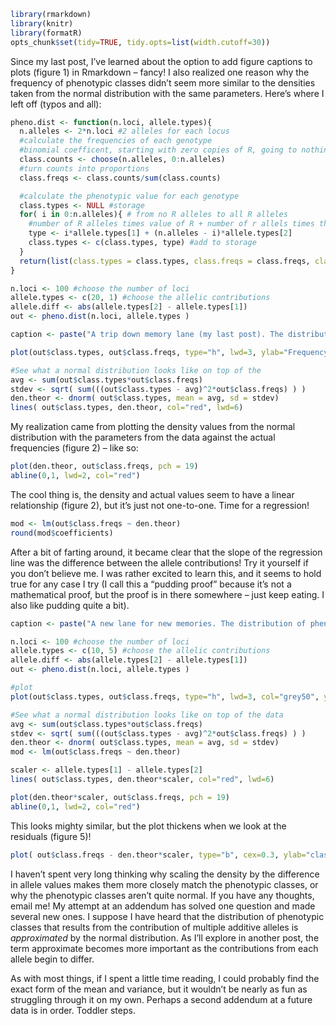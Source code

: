 ```r
library(rmarkdown)
library(knitr)
library(formatR)
opts_chunk$set(tidy=TRUE, tidy.opts=list(width.cutoff=30))
```

Since my last post, I've learned about the option to add figure captions to plots (figure 1) in Rmarkdown -- fancy! I also realized one reason why the frequency of phenotypic classes didn't seem more similar to the densities taken from the normal distribution with the same parameters. Here's where I left off (typos and all):
```r
pheno.dist <- function(n.loci, allele.types){
  n.alleles <- 2*n.loci #2 alleles for each locus
  #calculate the frequencies of each genotype
  #binomial coefficent, starting with zero copies of R, going to nothing but copies of R
  class.counts <- choose(n.alleles, 0:n.alleles) 
  #turn counts into proportions
  class.freqs <- class.counts/sum(class.counts)

  #calculate the phenotypic value for each genotype
  class.types <- NULL #storage
  for( i in 0:n.alleles){ # from no R alleles to all R alleles
    #number of R alleles times value of R + number of r allels times their value
    type <- i*allele.types[1] + (n.alleles - i)*allele.types[2]
    class.types <- c(class.types, type) #add to storage
  }  
  return(list(class.types = class.types, class.freqs = class.freqs, class.counts = class.counts))
}

n.loci <- 100 #choose the number of loci
allele.types <- c(20, 1) #choose the allelic contributions
allele.diff <- abs(allele.types[2] - allele.types[1])
out <- pheno.dist(n.loci, allele.types )

caption <- paste("A trip down memory lane (my last post). The distribution of phenotypic classes that result from the additive contrubutions of", n.loci, "loci. The red line shows the density from normal distribution with the same mean and standard deviation as the data.")
```


```r
plot(out$class.types, out$class.freqs, type="h", lwd=3, ylab="Frequency of phenotypic class", xlab="Phenotypic classes")

#See what a normal distribution looks like on top of the 
avg <- sum(out$class.types*out$class.freqs)
stdev <- sqrt( sum(((out$class.types - avg)^2*out$class.freqs) ) )
den.theor <- dnorm( out$class.types, mean = avg, sd = stdev)
lines( out$class.types, den.theor, col="red", lwd=6)
```

My realization came from plotting the density values from the normal distribution with the parameters from the data against the actual frequencies (figure 2) -- like so:
```r

plot(den.theor, out$class.freqs, pch = 19)
abline(0,1, lwd=2, col="red")

```

The cool thing is, the density and actual values seem to have a linear relationship (figure 2), but it's just not one-to-one. Time for a regression!
```r
mod <- lm(out$class.freqs ~ den.theor)
round(mod$coefficients)
```

After a bit of farting around, it became clear that the slope of the regression line was the difference between the allele contributions! Try it yourself if you don't believe me. I was rather excited to learn this, and it seems to hold true for any case I try (I call this a "pudding proof" because it's not a mathematical proof, but the proof is in there somewhere -- just keep eating. I also like pudding quite a bit). 

```r
caption <- paste("A new lane for new memories. The distribution of phenotypic classes that result from the additive contrubutions of", n.loci, "loci. The red line shows the density from normal distribution with the same mean and standard deviation as the data.")
```

```r

n.loci <- 100 #choose the number of loci
allele.types <- c(10, 5) #choose the allelic contributions
allele.diff <- abs(allele.types[2] - allele.types[1])
out <- pheno.dist(n.loci, allele.types )

#plot
plot(out$class.types, out$class.freqs, type="h", lwd=3, col="grey50", ylab="Frequency of phenotypic class", xlab="Phenotypic classes")

#See what a normal distribution looks like on top of the data
avg <- sum(out$class.types*out$class.freqs)
stdev <- sqrt( sum(((out$class.types - avg)^2*out$class.freqs) ) )
den.theor <- dnorm( out$class.types, mean = avg, sd = stdev)
mod <- lm(out$class.freqs ~ den.theor)

scaler <- allele.types[1] - allele.types[2]
lines( out$class.types, den.theor*scaler, col="red", lwd=6)
```


```r

plot(den.theor*scaler, out$class.freqs, pch = 19)
abline(0,1, lwd=2, col="red")
```


This looks mighty similar, but the plot thickens when we look at the residuals (figure 5)! 
```r
plot( out$class.freqs - den.theor*scaler, type="b", cex=0.3, ylab="class freqs. - (density of normal * (Allele1 - Allele2))")
```


I haven't spent very long thinking why scaling the density by the difference in allele values makes them more closely match the phenotypic classes, or why the phenotypic classes aren't quite normal. If you have any thoughts, email me! My attempt at an addendum has solved one question and made several new ones. I suppose I have heard that the distribution of phenotypic classes that results from the contribution of multiple additive alleles is *approximated* by the normal distribution. 
As I'll explore in another post, the term approximate becomes more important as the contributions from each allele begin to differ. 

As with most things, if I spent a little time reading, I could probably find the exact form of the mean and variance, but it wouldn't be nearly as fun as struggling through it on my own. Perhaps a second addendum at a future data is in order. Toddler steps.